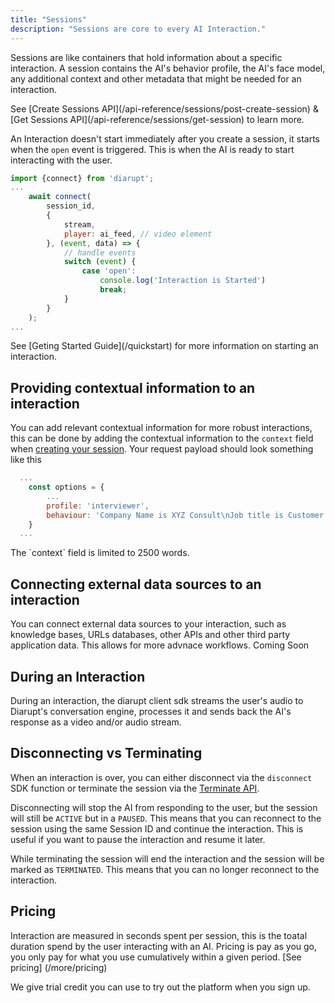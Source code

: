 ```yaml
---
title: "Sessions"
description: "Sessions are core to every AI Interaction."
---
```



Sessions are like containers that hold information about a specific interaction.
A session contains the AI's behavior profile, the AI's face model, any additional context and other metadata that might be needed for an interaction.

<Info>
  See [Create Sessions API](/api-reference/sessions/post-create-session) & [Get Sessions API](/api-reference/sessions/get-session) to learn more.
</Info>

An Interaction doesn't start immediately after you create a session, it starts when the `open` event is triggered. This is when the AI is ready to start interacting with the user.

```js
import {connect} from 'diarupt';
...
    await connect(
        session_id,
        {
            stream,
            player: ai_feed, // video element
        }, (event, data) => {
            // handle events
            switch (event) {
                case 'open':
                    console.log('Interaction is Started')
                    break;
            }
        }
    );
...
```

<Info>
  See [Geting Started Guide](/quickstart) for more information on starting an interaction.
</Info>

## Providing contextual information to an interaction

You can add relevant contextual information for more robust interactions, this can be done by adding the contextual information to the `context` field when [creating your session](/api-reference/sessions/post-create-session). Your request payload should look something like this

```javascript session.js
  ...
    const options = {
        ...
        profile: 'interviewer',
        behaviour: 'Company Name is XYZ Consult\nJob title is Customer Support Agent\nYour Name is Marvin\nCandidate Name is John Doe',
    }
  ...
```

<Info>
    The `context` field is limited to 2500 words.
</Info>


## Connecting external data sources to an interaction
You can connect external data sources to your interaction, such as knowledge bases, URLs databases, other APIs and other third party application data. This allows for more advnace workflows.
<Tip>
Coming Soon
</Tip>



## During an Interaction

During an interaction, the diarupt client sdk streams the user's audio to Diarupt's conversation engine, processes it and sends back the AI's response as a video and/or audio stream.

## Disconnecting vs Terminating

When an interaction is over, you can either disconnect via the `disconnect` SDK function or terminate the session via the [Terminate API](/api-reference/sessions/post-terminate-session).

Disconnecting will stop the AI from responding to the user, but the session will still be `ACTIVE` but in a `PAUSED`. This means that you can reconnect to the session using the same Session ID and continue the interaction. This is useful if you want to pause the interaction and resume it later.

While terminating the session will end the interaction and the session will be marked as `TERMINATED`. This means that you can no longer reconnect to the interaction.

## Pricing 

Interaction are measured in seconds spent per session, this is the toatal duration spend by the user interacting with an AI. Pricing is pay as you go, you only pay for what you use cumulatively within a given period. [See pricing] (/more/pricing)

We give trial credit you can use to try out the platform when you sign up.
